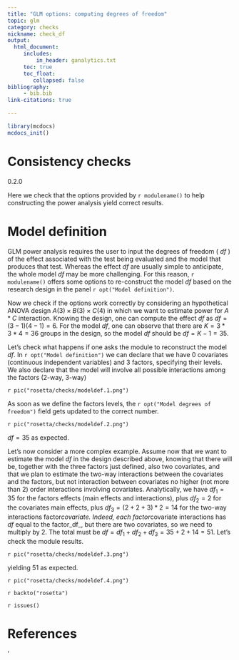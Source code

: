 ```yaml
---
title: "GLM options: computing degrees of freedom"
topic: glm
category: checks
nickname: check_df
output: 
  html_document:
     includes:
         in_header: ganalytics.txt
     toc: true
     toc_float:
        collapsed: false
bibliography: 
     - bib.bib
link-citations: true
        
---
```



```r
library(mcdocs)
mcdocs_init()
```

# Consistency checks


:::{ .version}
0.2.0
:::


Here we check that the options provided by `r modulename()` to help constructing the power analysis yield correct results.

# Model definition

GLM power analysis requires the user to input the degrees of freedom ( _df_ ) of the effect associated with the test being evaluated and the model that produces that test. Whereas the effect _df_ are usually simple to anticipate, the whole model _df_ may be more challenging. For this reason, `r modulename()` offers some options to re-construct the model _df_ based on the research design in the panel `r opt("Model definition")`. 

Now we check if the options work correctly by considering an hypothetical ANOVA design $A (3) \times B (3) \times C (4)$ in which we want to estimate power for $A*C$ interaction. Knowing the design, one can compute the effect _df_ as $df=(3-1)(4-1)=6$. For the model _df_, one can observe that there are $K=3*3*4=36$ groups in the design, so the model _df_ should be $df=K-1=35$.

Let's check what happens if one asks the module to reconstruct the model _df_.  In `r opt("Model definition")` we can declare that we have 0 covariates (continuous independent variables) and 3 factors, specifying their levels. We also declare that the model will involve all possible interactions among the factors (2-way, 3-way)

`r pic("rosetta/checks/modeldef.1.png")`

As soon as we define the factors levels, the `r opt("Model degrees of freedom")` field gets updated to the correct number.

`r pic("rosetta/checks/modeldef.2.png")`

$df=35$ as expected.


Let's now consider a more complex example. Assume now that we want to estimate the model _df_ in the design described above, knowing that there will be, together with the three factors just defined, also two covariates, and that we plan to estimate the two-way interactions between the covariates and the factors, but not interaction between covariates no higher (not more than 2) order interactions involving covariates. Analytically, we have $df_1=35$ for the factors effects (main effects and interactions), plus $df_2=2$ for the covariates main effects, plus $df_3=(2+2+3)*2=14$  for the two-way interactions factor*covariate. Indeed, each factor*covariate interactions has _df_ equal to the factor_df_, but there are two covariates, so we need to multiply by 2. The total must be $df=df_1+df_2+df_3=35+2+14=51$. Let's check the module results.

`r pic("rosetta/checks/modeldef.3.png")`

yielding 51 as expected.

`r pic("rosetta/checks/modeldef.4.png")`



`r backto("rosetta")`


`r issues()`

# References
'